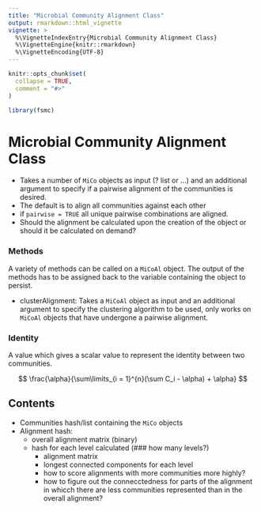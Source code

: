 ```yaml
---
title: "Microbial Community Alignment Class"
output: rmarkdown::html_vignette
vignette: >
  %\VignetteIndexEntry{Microbial Community Alignment Class}
  %\VignetteEngine{knitr::rmarkdown}
  %\VignetteEncoding{UTF-8}
---
```


```r
knitr::opts_chunk$set(
  collapse = TRUE,
  comment = "#>"
)
```

```r
library(fsmc)
```

# Microbial Community Alignment Class



- Takes a number of `MiCo` objects as input (? list or ...) and an additional argument to specify if a pairwise alignment of the communities is desired. 
- The default is to align all communities against each other
- if `pairwise = TRUE` all unique pairwise combinations are aligned. 
- Should the alignment be calculated upon the creation of the object or should it be calculated on demand?

### Methods

A variety of methods can be called on a `MiCoAl` object. The output of the methods has to be assigned back to the variable containing the object to persist. 

- clusterAlignment: Takes a `MiCoAl` object as input and an additional argument to specify the clustering algorithm to be used, only works on `MiCoAl` objects that have undergone a pairwise alignment. 

### Identity
A value which gives a scalar value to represent the identity between two communities. 

$$ \frac{\alpha}{\sum\limits_{i = 1}^{n}(\sum C_i - \alpha) + \alpha} $$



## Contents

- Communities hash/list containing the `MiCo` objects
- Alignment hash:
  - overall alignment matrix (binary)
  - hash for each level calculated (### how many levels?)
    - alignment matrix
    - longest connected components for each level
    - how to score alignments with more communities more highly?
    - how to figure out the connecctedness for parts of the alignment in whicch there are less communities represented than in the overall alignment?
